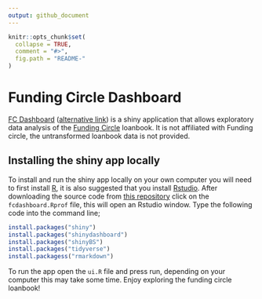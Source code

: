 ```yaml
---
output: github_document
---
```


<!-- README.md is generated from README.Rmd. Please edit that file -->

```r
knitr::opts_chunk$set(
  collapse = TRUE,
  comment = "#>",
  fig.path = "README-"
)
```

# Funding Circle Dashboard

[FC Dashboard](http://seabbs.co.uk/shiny/fcdashboard) ([alternative link](https://seabbs.shinyapps.io/fcdashboard/)) is a shiny application that allows exploratory data analysis of the [Funding Circle](https://www.fundingcircle.com) loanbook. It is not affiliated with Funding circle, the untransformed loanbook data is not provided. 

## Installing the shiny app locally

To install and run the shiny app locally on your own computer you will need to first install [R](https://www.r-project.org/), it is also suggested that you install [Rstudio](https://www.rstudio.com/products/rstudio/download/). After downloading the source code from [this repository](https://www.github.com/seabbs/fcdashboard) click on the `fcdashboard.Rprof` file, this will open an Rstudio window. Type the following code into the command line;

```r
install.packages("shiny")
install.packages("shinydashboard")
install.packages("shinyBS")
install.packages("tidyverse")
install.packagess("rmarkdown")
```

To run the app open the `ui.R` file and press run, depending on your computer this may take some time. Enjoy exploring the funding circle loanbook!
